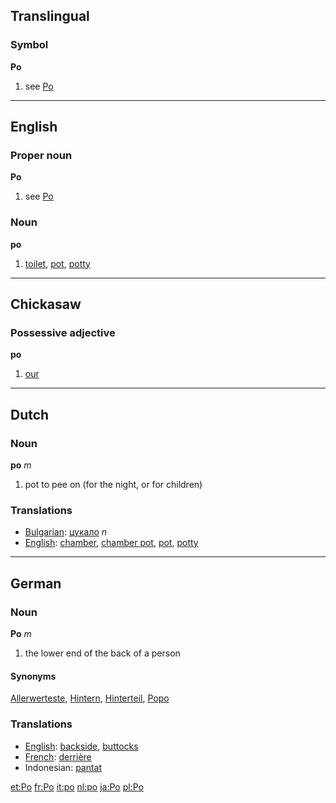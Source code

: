 ==Translingual==
===Symbol===
'''Po'''
# see [[Po]]
----

==English==
===Proper noun===
'''Po'''
# see [[Po]]

===Noun===
'''po'''

#[[toilet]], [[pot]], [[potty]]
----
==Chickasaw==
===Possessive adjective===

'''po'''

# [[our]]

----
==Dutch==
===Noun===

'''po''' ''m''

# pot to pee on (for the night, or for children)

===Translations===
*[[Bulgarian]]: [[цукало]] ''n''
*[[English]]: [[chamber]], [[chamber pot]], [[pot]], [[potty]]

----
==German==
===Noun===

'''Po''' ''m''

# the lower end of the back of a person

====Synonyms====
[[Allerwerteste]], [[Hintern]], [[Hinterteil]], [[Popo]]

===Translations===
*[[English]]: [[backside]], [[buttocks]]
*[[French]]: [[derrière]]
*Indonesian: [[pantat]]

[[et:Po]]
[[fr:Po]]
[[it:po]]
[[nl:po]]
[[ja:Po]]
[[pl:Po]]